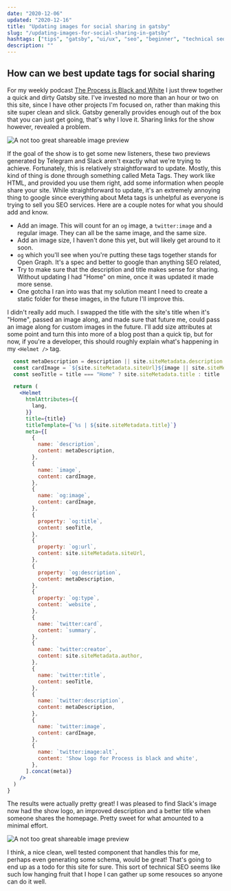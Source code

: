 ```yaml
---
date: "2020-12-06"
updated: "2020-12-16"
title: "Updating images for social sharing in gatsby"
slug: "/updating-images-for-social-sharing-in-gatsby"
hashtags: ["tips", "gatsby", "ui/ux", "seo", "beginner", "technical seo"]
description: ""
---
```


## How can we best update tags for social sharing 

For my weekly podcast [The Process is Black and White](https://www.theprocessisblackandwhite.com/) I just threw together a quick and dirty Gatsby site. I've invested no more than an hour or two on this site, since I have other projects I'm focused on, rather than making this site super clean and slick. Gatsby generally provides enough out of the box that you can just get going, that's why I love it. Sharing links for the show however, revealed a problem.

![A not too great shareable image preview](../../images/shareable-image-1.png)

If the goal of the show is to get some new listeners, these two previews generated by Telegram and Slack aren't exactly what we're trying to achieve. Fortunately, this is relatively straightforward to update. Mostly, this kind of thing is done through something called Meta Tags. They work like HTML, and provided you use them right, add some information when people share your site. While straightforward to update, it's an extremely annoying thing to google since everything about Meta tags is unhelpful as everyone is trying to sell you SEO services. Here are a couple notes for what you should add and know.

 - Add an image. This will count for an `og` image, a `twitter:image` and a regular image. They can all be the same image, and the same size.
 - Add an image size, I haven't done this yet, but will likely get around to it soon.
 - `og` which you'll see when you're putting these tags together stands for Open Graph. It's a spec and better to google than anything SEO related,
 - Try to make sure that the description and title makes sense for sharing. Without updating I had "Home" on mine, once it was updated it made more sense. 
 - One gotcha I ran into was that my solution meant I need to create a static folder for these images, in the future I'll improve this.

I didn't really add much. I swapped the title with the site's title when it's "Home", passed an image along, and made sure that future me, could pass an image along for custom images in the future. I'll add size attributes at some point and turn this into more of a blog post than a quick tip, but for now, if you're a developer, this should roughly explain what's happening in my `<Helmet />` tag.
 
```jsx
  const metaDescription = description || site.siteMetadata.description
  const cardImage = `${site.siteMetadata.siteUrl}${image || site.siteMetadata.image}`
  const seoTitle = title === "Home" ? site.siteMetadata.title : title || site.siteMetadata.title

  return (
    <Helmet
      htmlAttributes={{
        lang,
      }}
      title={title}
      titleTemplate={`%s | ${site.siteMetadata.title}`}
      meta={[
        {
          name: `description`,
          content: metaDescription,
        },
        {
          name: `image`,
          content: cardImage,
        },
        {
          name: `og:image`,
          content: cardImage,
        },
        {
          property: `og:title`,
          content: seoTitle,
        },
        {
          property: `og:url`,
          content: site.siteMetadata.siteUrl,
        },
        {
          property: `og:description`,
          content: metaDescription,
        },
        {
          property: `og:type`,
          content: `website`,
        },
        {
          name: `twitter:card`,
          content: `summary`,
        },
        {
          name: `twitter:creator`,
          content: site.siteMetadata.author,
        },
        {
          name: `twitter:title`,
          content: seoTitle,
        },
        {
          name: `twitter:description`,
          content: metaDescription,
        },
        {
          name: `twitter:image`,
          content: cardImage,
        },
        {
          name: `twitter:image:alt`,
          content: 'Show logo for Process is black and white',
        },
      ].concat(meta)}
    />
  )
}
```

The results were actually pretty great! I was pleased to find Slack's image now had the show logo, an improved description and a better title when someone shares the homepage. Pretty sweet for what amounted to a minimal effort. 

![A not too great shareable image preview](../../images/shareable-image-2.png)

I think, a nice clean, well tested component that handles this for me, perhaps even generating some schema, would be great! That's going to end up as a todo for this site for sure. This sort of technical SEO seems like such low hanging fruit that I hope I can gather up some resouces so anyone can do it well. 